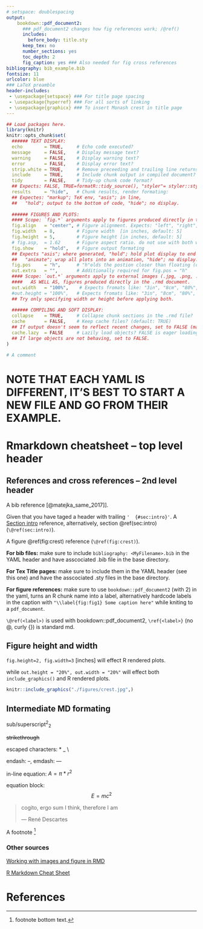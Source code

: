 ```yaml
---
# setspace: doublespacing
output: 
    bookdown::pdf_document2: 
      ### pdf_document2 changes how fig references work; /@ref()
      includes: 
        before_body: title.sty
      keep_tex: no
      number_sections: yes
      toc_depth: 2
      fig_caption: yes ### Also needed for fig cross references
bibliography: bib_example.bib
fontsize: 11
urlcolor: blue
### LaTeX preamble
header-includes: 
 - \usepackage{setspace} ### For title page spacing
 - \usepackage{hyperref} ### For all sorts of linking
 - \usepackage{graphicx} ### To insert Monash crest in title page
---
```


```r
## Load packages here.
library(knitr)
knitr::opts_chunk$set(
  ###### TEXT DISPLAY:
  echo        = TRUE,     # Echo code executed?
  message     = FALSE,    # Display message text?
  warning     = FALSE,    # Display warning text?
  error       = FALSE,    # Display error text?
  strip.white = TRUE,     # Remove preceeding and trailing line returns from chunks?
  include     = TRUE,     # Include chunk output in compiled document?
  tidy        = FALSE,    # Tidy-up chunk code format?
  ## Expects: FALSE, TRUE=formatR::tidy_source(), "styler"= styler::style_text().
  results     = "hide",   # Chunk results, render formating:
  ## Expectes: "markup"; TeX env, "asis"; in line,
  ##   "hold"; output to the bottom of code, "hide"; no display.
  
  ###### FIGURES AND PLOTS:
  #### Scope: `fig.*` arguments apply to figures produced directly in the .rmd document.
  fig.align   = "center", # Figure alignment. Expects: "left", "right", "center", "default"
  fig.width   = 8,        # Figure width  [in inches, default: 5]
  fig.height  = 5,        # Figure height [in inches, default: 5]
  # fig.asp,  = 1.62      # Figure aspect ratio. do not use with both width and height.
  fig.show    = "hold",   # Figure output formating
  ## Expects "asis"; where generated, "hold"; hold plot display to end of chunk,
  ##   "animate"; wrap all plots into an animation, "hide"; no display.
  fig.pos     = "h",      # "h"olds the postion closer than floating (default: "")
  out.extra   = "",       # Additionally required for fig.pos = "h"
  #### Scope: `out.*` arguments apply to external images (.jpg, .png, .gif) files 
  ####   AS WELL AS, figures produced directly in the .rmd document.
  out.width   = "100%",    # Expects fromats like: "3in", "8cm", "80%", ".8\\linewidth", for HTML: "300px"
  #out.height = "100%",   # Expects fromats like: "3in", "8cm", "80%", ".8\\linewidth", for HTML: "300px"
  ## Try only specifying width or height before applying both.
  
  ###### COMPILING AND SOFT DISPLAY:
  collapse    = TRUE,     # Collapse chunk sections in the .rmd file?
  cache       = FALSE,    # Keep cache files? (default: TRUE)
  ## If output doesn't seem to reflect recent changes, set to FALSE (may also slow compilation time)
  cache.lazy  = FALSE     # Lazily load objects? FALSE is eager loading. (default: TRUE).
  ## If large objects are not behaving, set to FALSE.
)
```

```r
# A comment
```

# NOTE THAT EACH YAML IS DIFFERENT, IT'S BEST TO START A NEW FILE AND GO FROM THEIR EXAMPLE.

# Rmarkdown cheatsheet -- top level header {#sec:intro}

## References and cross references -- 2nd level header

A bib reference [@matejka_same_2017]].

Given that you have taged a header with trailing `'  {#sec:intro}'`. A [Section intro](#sec:intro) reference, alternatively, section \@ref(sec:intro) (`\@ref(sec:intro)`).

A figure \@ref(fig:crest) reference (`\@ref(fig:crest)`).


__For bib files:__ make sure to include `bibliography: <MyFilename>.bib` in the YAML header and have asscociated .bib file in the base directory.

__For Tex Title pages:__ make sure to include them in the YAML header (see this one) and have the asscociated .sty files in the base directory.

__For figure references:__ make sure to use `bookdown::pdf_document2` (with 2) in the yaml, turns an R chunk name into a label, alternatively hardcode labels in the caption with `"\\label{fig:fig1} Some caption here"` while kniting to a `pdf_document`.

`\@ref(<label>)` is used with bookdown::pdf_document2, `\ref{<label>}` (no @, curly {}) is standard md.


## Figure height and width {#sec2:subsection}

`fig.height=2, fig.width=3` [inches] will effect R rendered plots.

while `out.height = "20%", out.width = "20%"` will effect both `include_graphics()` and R rendered plots.


```r
knitr::include_graphics("./figures/crest.jpg",)
```

## Intermediate MD formating

sub/superscript^2^~2~

~~strikethrough~~

escaped characters: \* \_ \\

endash: --, emdash: ---

in-line equation: $A = \pi*r^{2}$

equation block: $$E = mc^{2}$$

> cogito, ergo sum
> I think, therefore I am
>
> --- René Descartes

A footnote [^2]

[^2]: footnote bottom text. 


### Other sources

[Working with images and figure in RMD](http://zevross.com/blog/2017/06/19/tips-and-tricks-for-working-with-images-and-figures-in-r-markdown-documents/)

[R Markdown Cheat Sheet](https://rstudio.com/wp-content/uploads/2016/03/rmarkdown-cheatsheet-2.0.pdf)

# References 